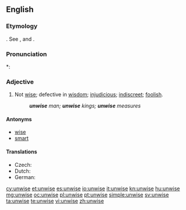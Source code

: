 ==English==

===Etymology===
{{etyl|ang}} {{term|unwis|unwīs}}. See {{term|un-||not}}, and {{term|wise}}.

===Pronunciation===
*: {{rhymes|aɪz}}

===Adjective===
{{en-adj|unwis|er}}

# Not [[wise]]; defective in [[wisdom]]; [[injudicious]]; [[indiscreet]]; [[foolish]].
#: '''''unwise''' man; '''unwise''' kings; '''unwise''' measures''

====Antonyms====
* [[wise]]
* [[smart]]

====Translations====
* Czech: {{t-|cs|nemoudrý|m}}
* Dutch: {{t-|nl|onverstandig}}
* German: {{t-|de|unklug}}

[[cy:unwise]]
[[et:unwise]]
[[es:unwise]]
[[io:unwise]]
[[it:unwise]]
[[kn:unwise]]
[[hu:unwise]]
[[mg:unwise]]
[[oc:unwise]]
[[pl:unwise]]
[[pt:unwise]]
[[simple:unwise]]
[[sv:unwise]]
[[ta:unwise]]
[[te:unwise]]
[[vi:unwise]]
[[zh:unwise]]